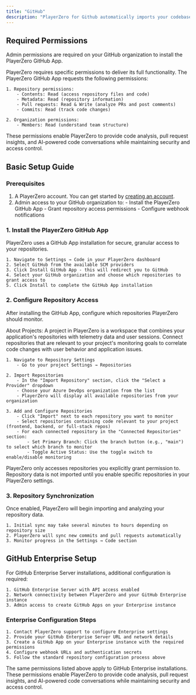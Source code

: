 ```yaml
---
title: "GitHub"
description: "PlayerZero for Github automatically imports your codebase into PlayerZero, providing automatic risk analysis, release monitoring, and other AI enabled features."
---
```



## Required Permissions

<Note>Admin permissions are required on your GitHub organization to install the PlayerZero GitHub App.</Note>

PlayerZero requires specific permissions to deliver its full functionality. The PlayerZero GitHub App requests the following permissions:

    1. Repository permissions:
        - Contents: Read (access repository files and code)
        - Metadata: Read (repository information)
        - Pull requests: Read & Write (analyze PRs and post comments)
        - Commits: Read (track code changes)

    2. Organization permissions:
        - Members: Read (understand team structure)

These permissions enable PlayerZero to provide code analysis, pull request insights, and AI-powered code conversations while maintaining security and access control.

## Basic Setup Guide

### Prerequisites
1. A PlayerZero account. You can get started by [creating an account](https://go.playerzero.app).
2. Admin access to your GitHub organization to:
        - Install the PlayerZero GitHub App
        - Grant repository access permissions
        - Configure webhook notifications
    
### 1. Install the PlayerZero GitHub App

PlayerZero uses a GitHub App installation for secure, granular access to your repositories.

    1. Navigate to Settings → Code in your PlayerZero dashboard
    2. Select GitHub from the available SCM providers
    3. Click Install GitHub App - this will redirect you to GitHub
    4. Select your GitHub organization and choose which repositories to grant access to
    5. Click Install to complete the GitHub App installation

### 2. Configure Repository Access
After installing the GitHub App, configure which repositories PlayerZero should monitor.

<Note>About Projects: A project in PlayerZero is a workspace that combines your application's repositories with telemetry data and user sessions. Connect repositories that are relevant to your project's monitoring goals to correlate code changes with user behavior and application issues.</Note>

    1. Navigate to Repository Settings
        - Go to your project Settings → Repositories

    2. Import Repositories
        - In the "Import Repository" section, click the "Select a Provider" dropdown
        - Choose your Azure DevOps organization from the list
        - PlayerZero will display all available repositories from your organization

    3. Add and Configure Repositories
        - Click "Import" next to each repository you want to monitor
        - Select repositories containing code relevant to your project (frontend, backend, or full-stack repos)
        - For each connected repository in the "Connected Repositories" section:
            - Set Primary Branch: Click the branch button (e.g., "main") to select which branch to monitor
            - Toggle Active Status: Use the toggle switch to enable/disable monitoring


<Note>
PlayerZero only accesses repositories you explicitly grant permission to. Repository data is not imported until you enable specific repositories in your PlayerZero settings.
</Note>

### 3. Repository Synchronization

Once enabled, PlayerZero will begin importing and analyzing your repository data.

    1. Initial sync may take several minutes to hours depending on repository size
    2. PlayerZero will sync new commits and pull requests automatically
    3. Monitor progress in the Settings → Code section

## GitHub Enterprise Setup

For GitHub Enterprise Server installations, additional configuration is required:

    1. GitHub Enterprise Server with API access enabled
    2. Network connectivity between PlayerZero and your GitHub Enterprise instance
    3. Admin access to create GitHub Apps on your Enterprise instance

### Enterprise Configuration Steps

    1. Contact PlayerZero support to configure Enterprise settings
    2. Provide your GitHub Enterprise Server URL and network details
    3. Create a GitHub App on your Enterprise instance with the required permissions
    4. Configure webhook URLs and authentication secrets
    5. Follow the standard repository configuration process above

The same permissions listed above apply to GitHub Enterprise installations. These permissions enable PlayerZero to provide code analysis, pull request insights, and AI-powered code conversations while maintaining security and access control.
